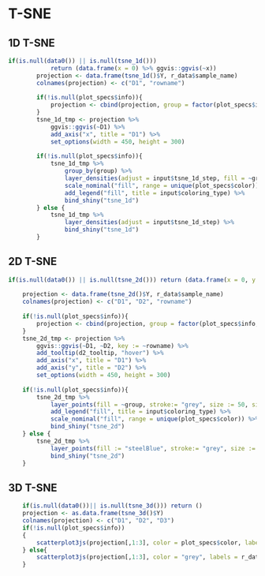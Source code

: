
# T-SNE

## 1D T-SNE

```r

if(is.null(data0()) || is.null(tsne_1d())) 
            return (data.frame(x = 0) %>% ggvis::ggvis(~x)) 
        projection <- data.frame(tsne_1d()$Y, r_data$sample_name)
        colnames(projection) <- c("D1", "rowname")
        
        if(!is.null(plot_specs$info)){
            projection <- cbind(projection, group = factor(plot_specs$info, levels = unique(plot_specs$info)))
        }
        tsne_1d_tmp <- projection %>% 
            ggvis::ggvis(~D1) %>%
            add_axis("x", title = "D1") %>% 
            set_options(width = 450, height = 300)
        
        if(!is.null(plot_specs$info)){
            tsne_1d_tmp %>% 
                group_by(group) %>%
                layer_densities(adjust = input$tsne_1d_step, fill = ~group) %>%
                scale_nominal("fill", range = unique(plot_specs$color)) %>%
                add_legend("fill", title = input$coloring_type) %>%
                bind_shiny("tsne_1d")
        } else {
            tsne_1d_tmp %>% 
                layer_densities(adjust = input$tsne_1d_step) %>%
                bind_shiny("tsne_1d")
        }

```


## 2D T-SNE

```r
if(is.null(data0()) || is.null(tsne_2d())) return (data.frame(x = 0, y = 0) %>% ggvis::ggvis(~x, ~y)) 
    
    projection <- data.frame(tsne_2d()$Y, r_data$sample_name)
    colnames(projection) <- c("D1", "D2", "rowname")
    
    if(!is.null(plot_specs$info)){
        projection <- cbind(projection, group = factor(plot_specs$info, levels = unique(plot_specs$info)))
    }
    tsne_2d_tmp <- projection %>% 
        ggvis::ggvis(~D1, ~D2, key := ~rowname) %>%
        add_tooltip(d2_tooltip, "hover") %>%
        add_axis("x", title = "D1") %>% 
        add_axis("y", title = "D2") %>%
        set_options(width = 450, height = 300)
    
    if(!is.null(plot_specs$info)){
        tsne_2d_tmp %>% 
            layer_points(fill = ~group, stroke:= "grey", size := 50, size.hover := 200, fillOpacity := 0.6, fillOpacity.hover := 0.9, stroke.hover := "orange") %>% 
            add_legend("fill", title = input$coloring_type) %>%
            scale_nominal("fill", range = unique(plot_specs$color)) %>% 
            bind_shiny("tsne_2d")
    } else {
        tsne_2d_tmp %>% 
            layer_points(fill := "steelBlue", stroke:= "grey", size := 50, size.hover := 200, fillOpacity := 0.6, fillOpacity.hover := 0.9, stroke.hover := "orange")%>% 
            bind_shiny("tsne_2d")
    }
```


## 3D T-SNE

```r
    if(is.null(data0())|| is.null(tsne_3d())) return () 
    projection <- as.data.frame(tsne_3d()$Y)
    colnames(projection) <- c("D1", "D2", "D3")
    if(!is.null(plot_specs$info))
    {
        scatterplot3js(projection[,1:3], color = plot_specs$color, labels = r_data$sample_name, label.margin="150px 150px 150px 150px", size = 1.2, renderer = "canvas")
    } else{
        scatterplot3js(projection[,1:3], color = "grey", labels = r_data$sample_name, label.margin="150px 150px 150px 150px", size = 1.2, renderer = "canvas")
    }
```    
